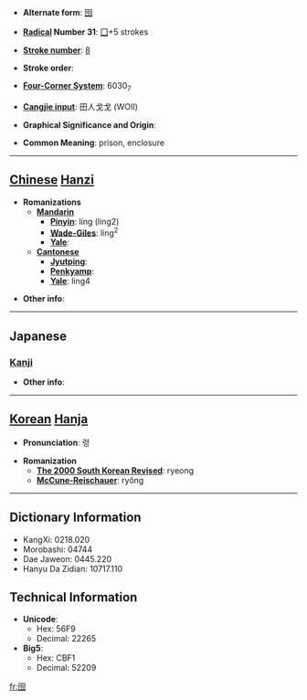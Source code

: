 * '''Alternate form''': [[囹]]

* '''[[Wiktionary:Chinese radical index| Radical]] Number 31''': [[Wiktionary:Chinese radical index 囗|囗]]+5 strokes

* '''[[Wiktionary:Chinese total strokes index|Stroke number]]''': [[Wiktionary:Chinese total strokes index 8|8]]

* '''Stroke order''': 

* '''[[Wiktionary:Chinese four corner index|Four-Corner System]]''': 6030<sub>7</sub>

* '''[[Wiktionary:Chinese Cangjie index|Cangjie input]]''': 田人戈戈 (WOII)

* '''Graphical Significance and Origin''': 

* '''Common Meaning''': prison, enclosure

----

== [[Chinese]] [[Hanzi]] ==

* '''Romanizations'''
** '''[[Mandarin]]'''
*** '''[[Pinyin]]''': líng (ling2)
*** '''[[Wade-Giles]]''': ling<sup>2</sup>
*** '''[[Yale]]''': 
** '''[[Cantonese]]'''
*** '''[[Jyutping]]''':
*** '''[[Penkyamp]]''': 
*** '''[[Yale]]''': ling4

* '''Other info''': 

----

==Japanese==
===[[Kanji]]===
{{kanji|on readings=[[れい]] (rei)|kun readings=}}

* '''Other info''':  

----

== [[Korean]] [[Hanja]] ==

* '''Pronunciation''': 령

* '''Romanization'''
** '''[[The 2000 South Korean Revised Romanization|The 2000 South Korean Revised]]''': ryeong
** '''[[McCune-Reischauer]]''': ryŏng

----

== Dictionary Information ==

* KangXi: 0218.020
* Morobashi: 04744
* Dae Jaweon: 0445.220
* Hanyu Da Zidian: 10717.110

== Technical Information ==

* '''Unicode''':
** Hex: 56F9
** Decimal: 22265
* '''Big5''':
** Hex: CBF1
** Decimal: 52209

[[fr:囹]]